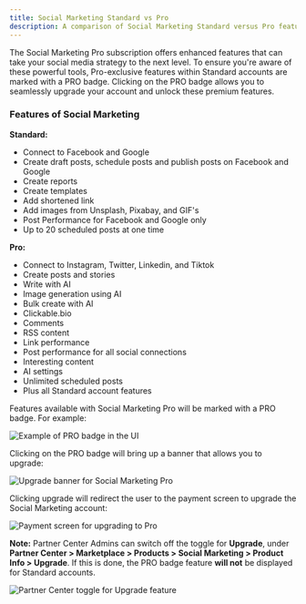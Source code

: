 ```yaml
---
title: Social Marketing Standard vs Pro
description: A comparison of Social Marketing Standard versus Pro features
---
```


The Social Marketing Pro subscription offers enhanced features that can take your social media strategy to the next level. To ensure you're aware of these powerful tools, Pro-exclusive features within Standard accounts are marked with a PRO badge. Clicking on the PRO badge allows you to seamlessly upgrade your account and unlock these premium features.

### **Features of Social Marketing**

**Standard:**

- Connect to Facebook and Google
- Create draft posts, schedule posts and publish posts on Facebook and Google
- Create reports
- Create templates
- Add shortened link
- Add images from Unsplash, Pixabay, and GIF's
- Post Performance for Facebook and Google only
- Up to 20 scheduled posts at one time

**Pro:**

- Connect to Instagram, Twitter, Linkedin, and Tiktok
- Create posts and stories
- Write with AI
- Image generation using AI
- Bulk create with AI
- Clickable.bio
- Comments
- RSS content
- Link performance
- Post performance for all social connections
- Interesting content
- AI settings
- Unlimited scheduled posts
- Plus all Standard account features

Features available with Social Marketing Pro will be marked with a PRO badge. For example:

![Example of PRO badge in the UI](/img/social-marketing/pro-badge-example.jpg)

Clicking on the PRO badge will bring up a banner that allows you to upgrade:

![Upgrade banner for Social Marketing Pro](/img/social-marketing/upgrade-banner.jpg)

Clicking upgrade will redirect the user to the payment screen to upgrade the Social Marketing account: 

![Payment screen for upgrading to Pro](/img/social-marketing/payment-screen.jpg)

**Note:** Partner Center Admins can switch off the toggle for **Upgrade**, under **Partner Center > Marketplace > Products > Social Marketing > Product Info > Upgrade**. If this is done, the PRO badge feature **will not** be displayed for Standard accounts.

![Partner Center toggle for Upgrade feature](/img/social-marketing/partner-center-toggle.jpg)